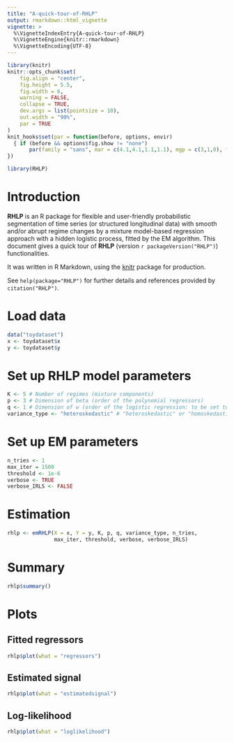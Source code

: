 ```yaml
---
title: "A-quick-tour-of-RHLP"
output: rmarkdown::html_vignette
vignette: >
  %\VignetteIndexEntry{A-quick-tour-of-RHLP}
  %\VignetteEngine{knitr::rmarkdown}
  %\VignetteEncoding{UTF-8}
---
```


```r
library(knitr)
knitr::opts_chunk$set(
	fig.align = "center",
	fig.height = 5.5,
	fig.width = 6,
	warning = FALSE,
	collapse = TRUE,
	dev.args = list(pointsize = 10),
	out.width = "90%",
	par = TRUE
)
knit_hooks$set(par = function(before, options, envir)
  { if (before && options$fig.show != "none") 
       par(family = "sans", mar = c(4.1,4.1,1.1,1.1), mgp = c(3,1,0), tcl = -0.5)
})
```

```r
library(RHLP)
```

# Introduction

**RHLP** is an R package for flexible and user-friendly probabilistic 
segmentation of time series (or structured longitudinal data) with smooth 
and/or abrupt regime changes by a mixture model-based regression approach with 
a hidden logistic process, fitted by the EM algorithm. This document gives a 
quick tour of **RHLP** (version `r packageVersion("RHLP")`) functionalities.

It was written in R Markdown, using the [knitr](https://cran.r-project.org/package=knitr)
package for production.

See `help(package="RHLP")` for further details and references provided by
`citation("RHLP")`.

# Load data

```r
data("toydataset")
x <- toydataset$x
y <- toydataset$y
```

# Set up RHLP model parameters

```r
K <- 5 # Number of regimes (mixture components)
p <- 3 # Dimension of beta (order of the polynomial regressors)
q <- 1 # Dimension of w (order of the logistic regression: to be set to 1 for segmentation)
variance_type <- "heteroskedastic" # "heteroskedastic" or "homoskedastic" model
```

# Set up EM parameters

```r
n_tries <- 1
max_iter = 1500
threshold <- 1e-6
verbose <- TRUE
verbose_IRLS <- FALSE
```

# Estimation

```r
rhlp <- emRHLP(X = x, Y = y, K, p, q, variance_type, n_tries, 
               max_iter, threshold, verbose, verbose_IRLS)
```

# Summary

```r
rhlp$summary()
```

# Plots

## Fitted regressors

```r
rhlp$plot(what = "regressors")
```

## Estimated signal

```r
rhlp$plot(what = "estimatedsignal")
```

## Log-likelihood

```r
rhlp$plot(what = "loglikelihood")
```
